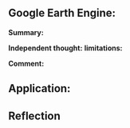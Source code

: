 ## Google Earth Engine:

**Summary:**

**Independent thought:** **limitations:**

**Comment:**

## Application:

## Reflection

